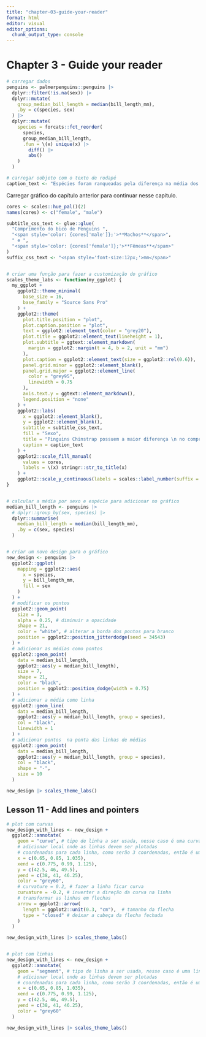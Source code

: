 ```yaml
---
title: "chapter-03-guide-your-reader"
format: html
editor: visual
editor_options: 
  chunk_output_type: console
---
```


## 

# Chapter 3 - Guide your reader

```r
# carregar dados
penguins <- palmerpenguins::penguins |>
  dplyr::filter(!is.na(sex)) |>
  dplyr::mutate(
    group_median_bill_length = median(bill_length_mm),
    .by = c(species, sex)
  ) |>
  dplyr::mutate(
    species = forcats::fct_reorder(
      species,
      group_median_bill_length,
      .fun = \(x) unique(x) |>
        diff() |>
        abs()
    )
  )

# carregar oobjeto com o texto de rodapé
caption_text <- "Espécies foram ranqueadas pela diferença na média dos comprimentos dos bicos entre sexos. \n Dados obtidos pelo pacote R {palmerpenguins}."

```

Carregar gráfico do capítulo anterior para continuar nesse capítulo.
```r

cores <- scales::hue_pal()(2)
names(cores) <- c("female", "male")

subtitle_css_text <- glue::glue(
  "Comprimento do bico de Penguins ",
  "<span style='color: {cores['male']};'>**Machos**</span>",
  " e ",
  "<span style='color: {cores['female']};'>**Fêmeas**</span>"
)
suffix_css_text <- "<span style='font-size:12px;'>mm</span>"


# criar uma função para fazer a customização do gráfico
scales_theme_labs <- function(my_ggplot) {
  my_ggplot +
    ggplot2::theme_minimal(
      base_size = 16,
      base_family = "Source Sans Pro"
    ) +
    ggplot2::theme(
      plot.title.position = "plot",
      plot.caption.position = "plot",
      text = ggplot2::element_text(color = "grey20"),
      plot.title = ggplot2::element_text(lineheight = 1),
      plot.subtitle = ggtext::element_markdown(
        margin = ggplot2::margin(t = 4, b = 2, unit = "mm")
      ),
      plot.caption = ggplot2::element_text(size = ggplot2::rel(0.6)),
      panel.grid.minor = ggplot2::element_blank(),
      panel.grid.major = ggplot2::element_line(
        color = "grey95",
        linewidth = 0.75
      ),
      axis.text.y = ggtext::element_markdown(),
      legend.position = "none"
    ) +
    ggplot2::labs(
      x = ggplot2::element_blank(),
      y = ggplot2::element_blank(),
      subtitle = subtitle_css_text,
      fill = "Sexo",
      title = "Pinguins Chinstrap possuem a maior diferença \n no comprimento dos bicos entre sexos",
      caption = caption_text
    ) +
    ggplot2::scale_fill_manual(
      values = cores,
      labels = \(x) stringr::str_to_title(x)
    ) +
    ggplot2::scale_y_continuous(labels = scales::label_number(suffix = suffix_css_text))
}


# calcular a média por sexo e espécie para adicionar no gráfico
median_bill_length <- penguins |>
  # dplyr::group_by(sex, species) |>
  dplyr::summarise(
    median_bill_length = median(bill_length_mm),
    .by = c(sex, species)
  )


# criar um novo design para o gráfico
new_design <- penguins |>
  ggplot2::ggplot(
    mapping = ggplot2::aes(
      x = species,
      y = bill_length_mm,
      fill = sex
    )
  ) +
  # modificar os pontos
  ggplot2::geom_point(
    size = 3,
    alpha = 0.25, # diminuir a opacidade
    shape = 21,
    color = "white", # alterar a borda dos pontos para branco
    position = ggplot2::position_jitterdodge(seed = 34543)
  ) +
  # adicionar as médias como pontos
  ggplot2::geom_point(
    data = median_bill_length,
    ggplot2::aes(y = median_bill_length),
    size = 7,
    shape = 21,
    color = "black",
    position = ggplot2::position_dodge(width = 0.75)
  ) +
  # adicionar a média como linha
  ggplot2::geom_line(
    data = median_bill_length,
    ggplot2::aes(y = median_bill_length, group = species),
    col = "black",
    linewidth = 1
  ) +
  # adicionar pontos  na ponta das linhas de médias
  ggplot2::geom_point(
    data = median_bill_length,
    ggplot2::aes(y = median_bill_length, group = species),
    col = "black",
    shape = "-",
    size = 10
  )

new_design |> scales_theme_labs()

```


## Lesson 11 - Add lines and pointers

```r

# plot com curvas
new_design_with_lines <- new_design +
  ggplot2::annotate(
    geom = "curve", # tipo de linha a ser usada, nesse caso é uma curva
    # adicionar local onde as linhas devem ser plotadas
    # coordenadas para cada linha, como serão 3 coordenadas, então é um vetor númerico com 3 valores
    x = c(0.65, 0.85, 1.035),
    xend = c(0.775, 0.99, 1.125),
    y = c(42.5, 46, 49.5),
    yend = c(38, 41, 46.25),
    color = "grey60",
    # curvature = 0.2, # fazer a linha ficar curva
    curvature = -0.2, # inverter a direção da curva na linha
    # transformar as linhas em flechas
    arrow = ggplot2::arrow(
      length = ggplot2::unit(0.3, "cm"),  # tamanho da flecha
      type = "closed" # deixar a cabeça da flecha fechada
    )
  )

new_design_with_lines |> scales_theme_labs()


# plot com linhas
new_design_with_lines <- new_design +
  ggplot2::annotate(
    geom = "segment", # tipo de linha a ser usada, nesse caso é uma linha simples
    # adicionar local onde as linhas devem ser plotadas
    # coordenadas para cada linha, como serão 3 coordenadas, então é um vetor númerico com 3 valores
    x = c(0.65, 0.85, 1.035),
    xend = c(0.775, 0.99, 1.125),
    y = c(42.5, 46, 49.5),
    yend = c(38, 41, 46.25),
    color = "grey60"
  )

new_design_with_lines |> scales_theme_labs()
```





